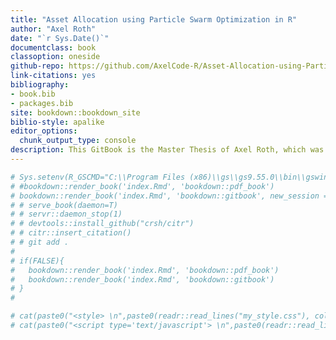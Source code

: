 ```yaml
--- 
title: "Asset Allocation using Particle Swarm Optimization in R"
author: "Axel Roth"
date: "`r Sys.Date()`"
documentclass: book
classoption: oneside
github-repo: https://github.com/AxelCode-R/Asset-Allocation-using-Particle-Swarm-Optimization-in-R
link-citations: yes
bibliography:
- book.bib
- packages.bib
site: bookdown::bookdown_site
biblio-style: apalike
editor_options:
  chunk_output_type: console
description: This GitBook is the Master Thesis of Axel Roth, which was created for the graduation at the HFT Stuttgart.
---
```

```r
# Sys.setenv(R_GSCMD="C:\\Program Files (x86)\\gs\\gs9.55.0\\bin\\gswin32.exe")
# #bookdown::render_book('index.Rmd', 'bookdown::pdf_book')
# bookdown::render_book('index.Rmd', 'bookdown::gitbook', new_session = F)
# # serve_book(daemon=T)
# # servr::daemon_stop(1)
# # devtools::install_github("crsh/citr")
# # citr::insert_citation()
# # git add .
# 
# if(FALSE){
#   bookdown::render_book('index.Rmd', 'bookdown::pdf_book')
#   bookdown::render_book('index.Rmd', 'bookdown::gitbook')
# }
# 
```


```r
# cat(paste0("<style> \n",paste0(readr::read_lines("my_style.css"), collapse = " \n")," </style>"))
# cat(paste0("<script type='text/javascript'> \n",paste0(readr::read_lines("script.js"), collapse = " \n")," </script>"))
```
